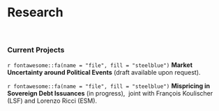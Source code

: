 <style type="text/css">
.title {
  display: none;
}

#getting-started img {
  margin-right: 10px;
}

</style>

&nbsp; 
&nbsp; 

# **Research**

&nbsp; 

### Current Projects

`r fontawesome::fa(name = "file", fill = "steelblue")`
**Market Uncertainty around Political Events** (draft available upon request).

`r fontawesome::fa(name = "file", fill = "steelblue")`
**Mispricing in Sovereign Debt Issuances** (in progress), \ joint with François Koulischer (LSF) and Lorenzo Ricci (ESM).
